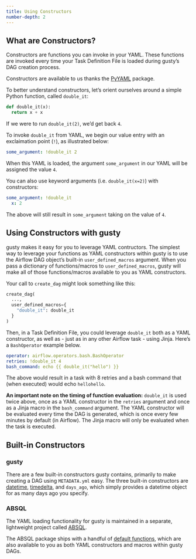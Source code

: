 ```yaml
---
title: Using Constructors
number-depth: 2
---
```


## What are Constructors?

Constructors are functions you can invoke in your YAML. These functions are invoked every time your Task Definition File is loaded during gusty's DAG creation process.

Constructors are available to us thanks the [PyYAML](https://pypi.org/project/PyYAML/) package.

To better understand constructors, let's orient ourselves around a simple Python function, called `double_it`:

```python
def double_it(x):
  return x + x
```

If we were to run `double_it(2)`, we'd get back `4`.

To invoke `double_it` from YAML, we begin our value entry with an exclaimation point (`!`), as illustrated below:

```yaml
some_argument: !double_it 2
```

When this YAML is loaded, the argument `some_argument` in our YAML will be assigned the value `4`.

You can also use keyword arguments (i.e. `double_it(x=2)`) with constructors:

```yaml
some_argument: !double_it
  x: 2
```

The above will still result in `some_argument` taking on the value of `4`.


## Using Constructors with gusty

gusty makes it easy for you to leverage YAML contructors. The simplest way to leverage your functions as YAML constructors within gusty is to use the Airflow DAG object's built-in `user_defined_macros` argument. When you pass a dictionary of functions/macros to `user_defined_macros`, gusty will make all of those functions/macros available to you as YAML constructors.

Your call to `create_dag` might look something like this:

```python
create_dag(
  ...,
  user_defined_macros={
    "double_it": double_it
  }
)
```

Then, in a Task Definition File, you could leverage `double_it` both as a YAML constructor, as well as - just as in any other Airflow task - using Jinja. Here's a `BashOperator` example below.

```yaml
operator: airflow.operators.bash.BashOperator
retries: !double_it 4
bash_command: echo {{ double_it("hello") }}
```

The above would result in a task with 8 retries and a bash command that (when executed) would echo `hellohello`.

**An important note on the timing of function evaluation:** `double_it` is used twice above, once as a YAML constructor in the `retries` argument and once as a Jinja macro in the `bash_command` argument. The YAML constructor will be evaluated every time the DAG is generated, which is once every few minutes by default (in Airflow). The Jinja macro will only be evaluated when the task is executed.

## Built-in Constructors

### gusty

There are a few built-in constructors gusty contains, primarily to make creating a DAG using `METADATA.yml` easy. The three built-in constructors are [datetime](https://docs.python.org/3/library/datetime.html#datetime.datetime), [timedelta](https://docs.python.org/3/library/datetime.html#datetime.timedelta), and `days_ago`, which simply provides a datetime object for as many days ago you specify.

### ABSQL

The YAML loading functionality for gusty is maintained in a separate, lightweight project called [ABSQL](https://pypi.org/project/ABSQL/).

The ABSQL package ships with a handful of [default functions](https://github.com/chriscardillo/absql#default-functions), which are also available to you as both YAML constructors and macros within gusty DAGs.
